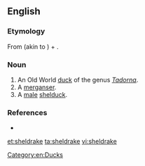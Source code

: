 ==English==

===Etymology===
From {{etyl|enm|en}} {{m|enm|sheld-}} (akin to {{etyl|dum|en}} {{m|dum|shillede||parti-colored}}) + {{m|en|drake||male duck}}.

===Noun===
{{en-noun}}

# An Old World [[duck]] of the genus ''[[Tadorna]]''.
# A [[merganser]].
# A [[male]] [[shelduck]].

===References===
* {{R:Websters}}

[[Category:en:Ducks]]

[[et:sheldrake]]
[[ta:sheldrake]]
[[vi:sheldrake]]